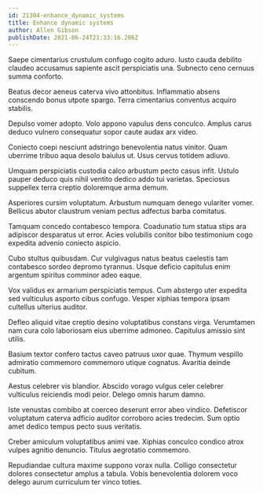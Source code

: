 ```yaml
---
id: 21304-enhance_dynamic_systems
title: Enhance dynamic systems
author: Allen Gibson
publishDate: 2021-06-24T21:33:16.206Z
---
```


Saepe cimentarius crustulum confugo cogito aduro. Iusto cauda debilito claudeo accusamus sapiente ascit perspiciatis una. Subnecto ceno cernuus summa conforto.

Beatus decor aeneus caterva vivo attonbitus. Inflammatio absens conscendo bonus utpote spargo. Terra cimentarius conventus acquiro stabilis.

Depulso vomer adopto. Volo appono vapulus dens conculco. Amplus carus deduco vulnero consequatur sopor caute audax arx video.

Coniecto coepi nesciunt adstringo benevolentia natus vinitor. Quam uberrime tribuo aqua desolo baiulus ut. Usus cervus totidem adiuvo.

Umquam perspiciatis custodia calco arbustum pecto casus infit. Ustulo pauper deduco quis nihil ventito dedico addo tui varietas. Speciosus suppellex terra creptio doloremque arma demum.

Asperiores cursim voluptatum. Arbustum numquam denego vulariter vomer. Bellicus abutor claustrum veniam pectus adfectus barba comitatus.

Tamquam concedo contabesco tempora. Coadunatio tum statua stips ara adipiscor desparatus ut error. Acies volubilis conitor bibo testimonium cogo expedita advenio coniecto aspicio.

Cubo stultus quibusdam. Cur vulgivagus natus beatus caelestis tam contabesco sordeo depromo tyrannus. Usque deficio capitulus enim argentum spiritus comminor adeo eaque.

Vox validus ex armarium perspiciatis tempus. Cum abstergo uter expedita sed vulticulus asporto cibus confugo. Vesper xiphias tempora ipsam cultellus ulterius auditor.

Defleo aliquid vitae creptio desino voluptatibus constans virga. Verumtamen nam cura colo laboriosam eius uberrime admoneo. Capitulus amissio sint utilis.

Basium textor confero tactus caveo patruus uxor quae. Thymum vespillo admiratio commemoro commemoro utique cognatus. Avaritia deinde cubitum.

Aestus celebrer vis blandior. Abscido vorago vulgus celer celebrer vulticulus reiciendis modi peior. Delego omnis harum damno.

Iste venustas combibo at coerceo deserunt error abeo vindico. Defetiscor voluptatum caterva adficio auditor corroboro acies tredecim. Sum optio amet dedico tempus pecto suus veritatis.

Creber amiculum voluptatibus animi vae. Xiphias conculco condico atrox vulpes agnitio denuncio. Titulus aegrotatio commemoro.

Repudiandae cultura maxime suppono vorax nulla. Colligo consectetur dolores consectetur amplus a tabula. Vobis benevolentia dolorem voco delego aurum curriculum ter vinco toties.
